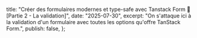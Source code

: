   title: "Créer des formulaires modernes et type-safe avec Tanstack Form 📝 [Partie 2  - La validation]",
  date: "2025-07-30",
  excerpt:
    "On s'attaque ici à la validation d'un formulaire avec toutes les options qu'offre TanStack Form.",
  publish: false,
};
